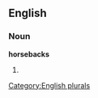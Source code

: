 ==English==

===Noun===
'''horsebacks'''

# {{plural of|[[horseback]]}}

[[Category:English plurals]]